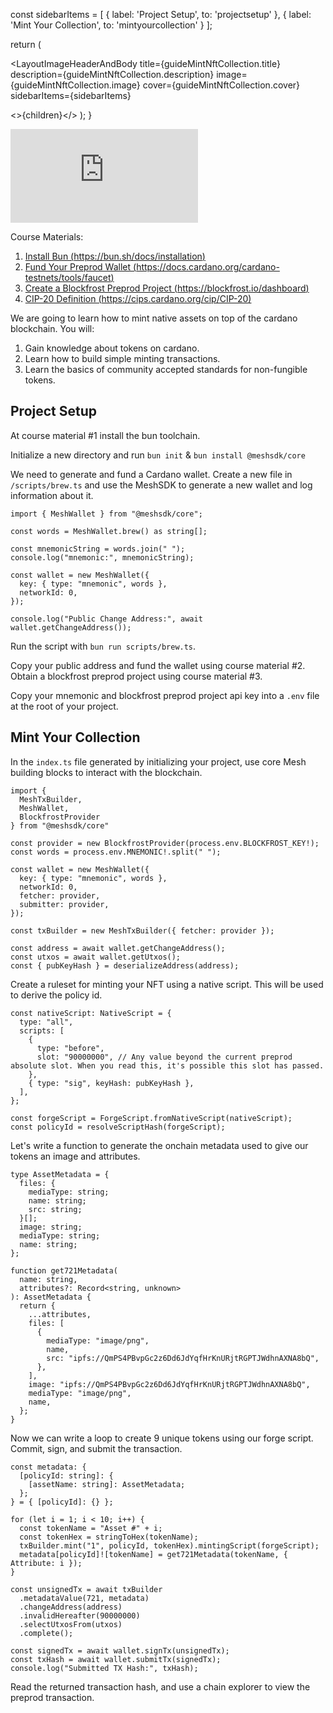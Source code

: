 

  const sidebarItems = [
    { label: 'Project Setup', to: 'projectsetup' },
    { label: 'Mint Your Collection', to: 'mintyourcollection' }
  ];

return (

<LayoutImageHeaderAndBody
  title={guideMintNftCollection.title}
  description={guideMintNftCollection.description}
  image={guideMintNftCollection.image}
  cover={guideMintNftCollection.cover}
  sidebarItems={sidebarItems}
>
  <>{children}</>
</LayoutImageHeaderAndBody>
); }

<div className="relative w-full pb-[56.25%]">
  <iframe
    className="absolute left-0 top-0 h-full w-full border-0"
    src="https://www.youtube.com/embed/KewdzkAqsvw"
    title="Video Tutorial"
    frameborder="0"
    allow="accelerometer; autoplay; clipboard-write; encrypted-media; gyroscope; picture-in-picture; web-share"
    referrerpolicy="strict-origin-when-cross-origin"
    allowfullscreen
  ></iframe>
</div>

Course Materials:

1. [Install Bun (https://bun.sh/docs/installation)](https://bun.sh/docs/installation)
2. [Fund Your Preprod Wallet (https://docs.cardano.org/cardano-testnets/tools/faucet)](https://docs.cardano.org/cardano-testnets/tools/faucet)
3. [Create a Blockfrost Preprod Project (https://blockfrost.io/dashboard)](https://blockfrost.io/dashboard)
4. [CIP-20 Definition (https://cips.cardano.org/cip/CIP-20)](https://cips.cardano.org/cip/CIP-20)

We are going to learn how to mint native assets on top of the cardano blockchain. You will:

1. Gain knowledge about tokens on cardano.
2. Learn how to build simple minting transactions.
3. Learn the basics of community accepted standards for non-fungible tokens.

## Project Setup

At course material #1 install the bun toolchain.

Initialize a new directory and run `bun init` & `bun install @meshsdk/core`

We need to generate and fund a Cardano wallet. Create a new file in `/scripts/brew.ts` and use the MeshSDK to generate a new wallet and log information about it.

```
import { MeshWallet } from "@meshsdk/core";

const words = MeshWallet.brew() as string[];

const mnemonicString = words.join(" ");
console.log("mnemonic:", mnemonicString);

const wallet = new MeshWallet({
  key: { type: "mnemonic", words },
  networkId: 0,
});

console.log("Public Change Address:", await wallet.getChangeAddress());

```

Run the script with `bun run scripts/brew.ts`.

Copy your public address and fund the wallet using course material #2. Obtain a blockfrost preprod project using course material #3.

Copy your mnemonic and blockfrost preprod project api key into a `.env` file at the root of your project.

## Mint Your Collection

In the `index.ts` file generated by initializing your project, use core Mesh building blocks to interact with the blockchain.

```
import {
  MeshTxBuilder,
  MeshWallet,
  BlockfrostProvider
} from "@meshsdk/core"

const provider = new BlockfrostProvider(process.env.BLOCKFROST_KEY!);
const words = process.env.MNEMONIC!.split(" ");

const wallet = new MeshWallet({
  key: { type: "mnemonic", words },
  networkId: 0,
  fetcher: provider,
  submitter: provider,
});

const txBuilder = new MeshTxBuilder({ fetcher: provider });

const address = await wallet.getChangeAddress();
const utxos = await wallet.getUtxos();
const { pubKeyHash } = deserializeAddress(address);
```

Create a ruleset for minting your NFT using a native script. This will be used to derive the policy id.

```
const nativeScript: NativeScript = {
  type: "all",
  scripts: [
    {
      type: "before",
      slot: "90000000", // Any value beyond the current preprod absolute slot. When you read this, it's possible this slot has passed.
    },
    { type: "sig", keyHash: pubKeyHash },
  ],
};

const forgeScript = ForgeScript.fromNativeScript(nativeScript);
const policyId = resolveScriptHash(forgeScript);
```

Let's write a function to generate the onchain metadata used to give our tokens an image and attributes.

```
type AssetMetadata = {
  files: {
    mediaType: string;
    name: string;
    src: string;
  }[];
  image: string;
  mediaType: string;
  name: string;
};

function get721Metadata(
  name: string,
  attributes?: Record<string, unknown>
): AssetMetadata {
  return {
    ...attributes,
    files: [
      {
        mediaType: "image/png",
        name,
        src: "ipfs://QmPS4PBvpGc2z6Dd6JdYqfHrKnURjtRGPTJWdhnAXNA8bQ",
      },
    ],
    image: "ipfs://QmPS4PBvpGc2z6Dd6JdYqfHrKnURjtRGPTJWdhnAXNA8bQ",
    mediaType: "image/png",
    name,
  };
}
```

Now we can write a loop to create 9 unique tokens using our forge script. Commit, sign, and submit the transaction.

```
const metadata: {
  [policyId: string]: {
    [assetName: string]: AssetMetadata;
  };
} = { [policyId]: {} };

for (let i = 1; i < 10; i++) {
  const tokenName = "Asset #" + i;
  const tokenHex = stringToHex(tokenName);
  txBuilder.mint("1", policyId, tokenHex).mintingScript(forgeScript);
  metadata[policyId]![tokenName] = get721Metadata(tokenName, { Attribute: i });
}

const unsignedTx = await txBuilder
  .metadataValue(721, metadata)
  .changeAddress(address)
  .invalidHereafter(90000000)
  .selectUtxosFrom(utxos)
  .complete();

const signedTx = await wallet.signTx(unsignedTx);
const txHash = await wallet.submitTx(signedTx);
console.log("Submitted TX Hash:", txHash);
```

Read the returned transaction hash, and use a chain explorer to view the preprod transaction.
